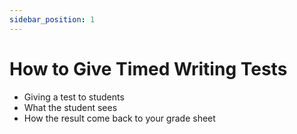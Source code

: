 ```yaml
---
sidebar_position: 1
---
```


# How to Give Timed Writing Tests

- Giving a test to students
- What the student sees
- How the result come back to your grade sheet
